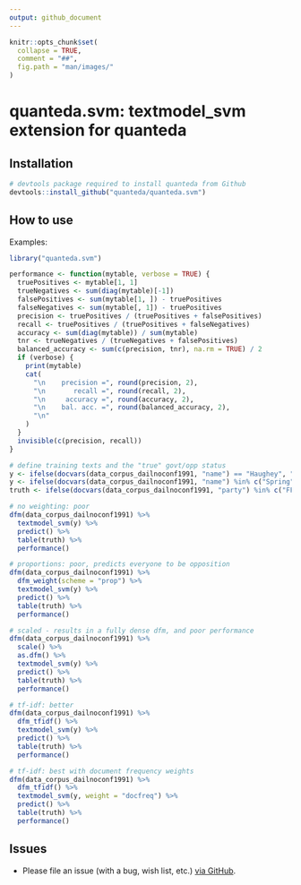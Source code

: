 ```yaml
---
output: github_document
---
```


```r
knitr::opts_chunk$set(
  collapse = TRUE,
  comment = "##",
  fig.path = "man/images/"
)
```

# quanteda.svm: textmodel_svm extension for quanteda

<!--
[![Travis-CI Build Status](https://travis-ci.org/quanteda/quanteda.svg?branch=master)](https://travis-ci.org/quanteda/quanteda)
[![Appveyor Build status](https://ci.appveyor.com/api/projects/status/e3tf2h1ff0nlv249/branch/master?svg=true)](https://ci.appveyor.com/project/kbenoit/quanteda/branch/master)
[![codecov](https://codecov.io/gh/quanteda/quanteda/branch/master/graph/badge.svg)](https://codecov.io/gh/quanteda/quanteda) 
-->

## Installation

```r
# devtools package required to install quanteda from Github 
devtools::install_github("quanteda/quanteda.svm") 
```

## How to use

Examples:

```r
library("quanteda.svm")

performance <- function(mytable, verbose = TRUE) {
  truePositives <- mytable[1, 1]
  trueNegatives <- sum(diag(mytable)[-1])
  falsePositives <- sum(mytable[1, ]) - truePositives
  falseNegatives <- sum(mytable[, 1]) - truePositives
  precision <- truePositives / (truePositives + falsePositives)
  recall <- truePositives / (truePositives + falseNegatives)
  accuracy <- sum(diag(mytable)) / sum(mytable)
  tnr <- trueNegatives / (trueNegatives + falsePositives)
  balanced_accuracy <- sum(c(precision, tnr), na.rm = TRUE) / 2
  if (verbose) {
    print(mytable)
    cat(
      "\n    precision =", round(precision, 2),
      "\n       recall =", round(recall, 2),
      "\n     accuracy =", round(accuracy, 2),
      "\n    bal. acc. =", round(balanced_accuracy, 2),
      "\n"
    )
  }
  invisible(c(precision, recall))
}

# define training texts and the "true" govt/opp status
y <- ifelse(docvars(data_corpus_dailnoconf1991, "name") == "Haughey", "Govt", NA)
y <- ifelse(docvars(data_corpus_dailnoconf1991, "name") %in% c("Spring", "deRossa"), "Opp", y)
truth <- ifelse(docvars(data_corpus_dailnoconf1991, "party") %in% c("FF", "PD"), "Govt", "Opp")

# no weighting: poor
dfm(data_corpus_dailnoconf1991) %>%
  textmodel_svm(y) %>%
  predict() %>%
  table(truth) %>%
  performance()

# proportions: poor, predicts everyone to be opposition
dfm(data_corpus_dailnoconf1991) %>%
  dfm_weight(scheme = "prop") %>%
  textmodel_svm(y) %>%
  predict() %>%
  table(truth) %>%
  performance()

# scaled - results in a fully dense dfm, and poor performance
dfm(data_corpus_dailnoconf1991) %>%
  scale() %>%
  as.dfm() %>%
  textmodel_svm(y) %>%
  predict() %>%
  table(truth) %>%
  performance()

# tf-idf: better
dfm(data_corpus_dailnoconf1991) %>%
  dfm_tfidf() %>%
  textmodel_svm(y) %>%
  predict() %>%
  table(truth) %>%
  performance()

# tf-idf: best with document frequency weights
dfm(data_corpus_dailnoconf1991) %>%
  dfm_tfidf() %>%
  textmodel_svm(y, weight = "docfreq") %>%
  predict() %>%
  table(truth) %>%
  performance()
```

## Issues

*  Please file an issue (with a bug, wish list, etc.) [via GitHub](https://github.com/quanteda/quanteda.svm/issues).